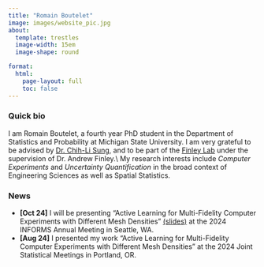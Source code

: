 ---
title: "Romain Boutelet"
image: images/website_pic.jpg
about: 
  template: trestles
  image-width: 15em
  image-shape: round

format:
  html:
    page-layout: full
    toc: false
---

### Quick bio

I am Romain Boutelet, a fourth year PhD student in the Department of Statistics and Probability at Michigan State University. I am very grateful to be advised by [Dr. Chih-Li Sung](https://chihli.github.io/){target="_blank"}, and to be part of the [Finley Lab](https://www.finley-lab.com/){target="_blank"} under the supervision of Dr. Andrew Finley.\\
My research interests include *Computer Experiments* and *Uncertainty Quantification* in the broad context of Engineering Sciences as well as Spatial Statistics.

### News

-   **\[Oct 24\]** I will be presenting "Active Learning for Multi-Fidelity Computer Experiments with Different Mesh Densities" [(slides)](files/RomainBoutelet_INFORMS_24.pdf){target="_blank"} at the 2024 INFORMS Annual Meeting in Seattle, WA.
-   **\[Aug 24\]** I presented my work "Active Learning for Multi-Fidelity Computer Experiments with Different Mesh Densities" at the 2024 Joint Statistical Meetings in Portland, OR.
